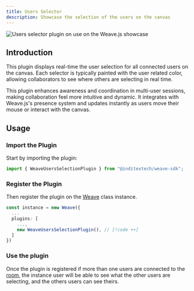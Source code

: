 ```yaml
---
title: Users Selector
description: Showcase the selection of the users on the canvas
---
```


![Users selector plugin on use on the Weave.js showcase](/images/plugins/users-selector.gif)

## Introduction

This plugin displays real-time the user selection for all connected users on the
canvas. Each selector is typically painted with the user related color, allowing
collaborators to see where others are selecting in real time.

This plugin enhances awareness and coordination in multi-user sessions, making
collaboration feel more intuitive and dynamic. It integrates with Weave.js's
presence system and updates instantly as users move their mouse or interact with
the canvas.

## Usage

<div className="fd-steps">

<div className="[&_h3]:fd-step">

### Import the Plugin

Start by importing the plugin:

```ts
import { WeaveUsersSelectionPlugin } from "@inditextech/weave-sdk";
```

</div>

<div className='[&_h3]:fd-step'>

### Register the Plugin

Then register the plugin on the [Weave](/docs/sdk/api-reference/weave) class instance.

```ts
const instance = new Weave({
  ...
  plugins: [
    ...,
    new WeaveUsersSelectionPlugin(), // [!code ++]
  ]
})
```

</div>

<div className='[&_h3]:fd-step'>

### Use the plugin

Once the plugin is registered if more than one users are connected to the [room](/docs/main/glossary#room),
the instance user will be able to see what the other users are selecting, and the others users can see theirs.

</div>

</div>
